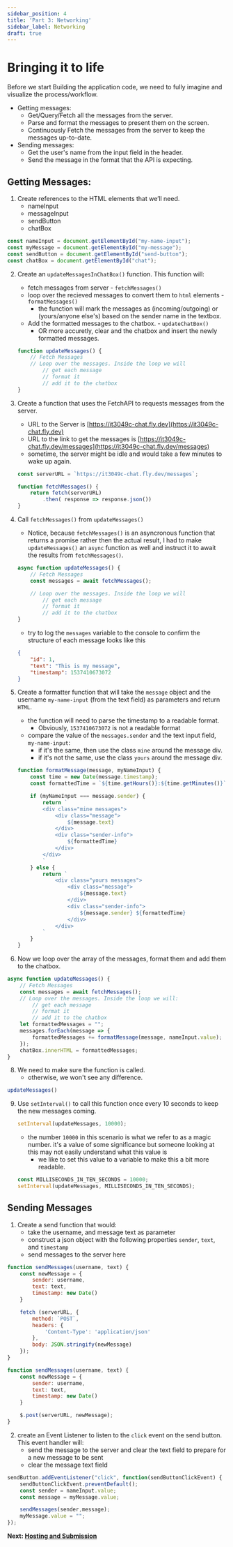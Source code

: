 ```yaml
---
sidebar_position: 4
title: 'Part 3: Networking'
sidebar_label: Networking
draft: true
---
```


# Bringing it to life
Before we start Building the application code, we need to fully imagine and visualize the process/workflow.
* Getting messages:
    * Get/Query/Fetch all the messages from the server.
    * Parse and format the messages to present them on the screen.
    * Continuously Fetch the messages from the server to keep the messages up-to-date.
* Sending messages:
    * Get the user's name from the input field in the header.
    * Send the message in the format that the API is expecting.

## Getting Messages:
1. Create references to the HTML elements that we’ll need.
    * nameInput
    * messageInput
    * sendButton
    * chatBox

```js
const nameInput = document.getElementById("my-name-input");
const myMessage = document.getElementById("my-message");
const sendButton = document.getElementById("send-button");
const chatBox = document.getElementById("chat");
```

2. Create an `updateMessagesInChatBox()` function. This function will:
    * fetch messages from server - `fetchMessages()`
    * loop over the recieved messages to convert them to `html` elements - `formatMessages()`
        * the function will mark the messages as (incoming/outgoing) or (yours/anyone else's) based on the sender name in the textbox.
    * Add the formatted messages to the chatbox. - `updateChatBox()`
        * OR more accuretly, clear and the chatbox and insert the newly formatted messages.

    ```js
    function updateMessages() {
        // Fetch Messages
        // Loop over the messages. Inside the loop we will
            // get each message
            // format it
            // add it to the chatbox
    }
    ```

4. Create a function that uses the FetchAPI to requests messages from the server.
    * URL to the Server is [https://it3049c-chat.fly.dev](https://it3049c-chat.fly.dev)
    * URL to the link to get the messages is [https://it3049c-chat.fly.dev/messages](https://it3049c-chat.fly.dev/messages)
    * sometime, the server might be idle and would take a few minutes to wake up again.

    ```js
    const serverURL = `https://it3049c-chat.fly.dev/messages`;

    function fetchMessages() {
        return fetch(serverURL)
            .then( response => response.json())
    }
    ```

5. Call `fetchMessages()` from `updateMessages()`
    * Notice, because `fetchMessages()` is an asyncronous function that returns a promise rather then the actual result, I had to make `updateMessages()` an `async` function as well and instruct it to await the results from `fetchMessages()`.

    ```js
    async function updateMessages() {
        // Fetch Messages
        const messages = await fetchMessages();

        // Loop over the messages. Inside the loop we will
            // get each message
            // format it
            // add it to the chatbox
    }
    ```
    * try to log the `messages` variable to the console to confirm the structure of each message looks like this

    ```json
    {
        "id": 1,
        "text": "This is my message",
        "timestamp": 1537410673072
    }
    ```

6. Create a formatter function that will take the `message` object and the username `my-name-input` (from the text field) as parameters and return `HTML`.
    * the function will need to parse the timestamp to a readable format.
        * Obviously, `1537410673072` is not a readable format
    * compare the value of the `messages.sender` and the text input field, `my-name-input`:
        * if it's the same, then use the class `mine` around the message div.
        * if it's not the same, use the class `yours` around the message div.

    ```js
    function formatMessage(message, myNameInput) {
        const time = new Date(message.timestamp);
        const formattedTime = `${time.getHours()}:${time.getMinutes()}`;

        if (myNameInput === message.sender) {
            return `
            <div class="mine messages">
                <div class="message">
                    ${message.text}
                </div>
                <div class="sender-info">
                    ${formattedTime}
                </div>
            </div>
            `
        } else {
            return `
                <div class="yours messages">
                    <div class="message">
                        ${message.text}
                    </div>
                    <div class="sender-info">
                        ${message.sender} ${formattedTime}
                    </div>
                </div>
            `
        }
    }
    ```

7. Now we loop over the array of the messages, format them and add them to the chatbox.

```js
async function updateMessages() {
    // Fetch Messages
    const messages = await fetchMessages();
    // Loop over the messages. Inside the loop we will:
        // get each message
        // format it
        // add it to the chatbox
    let formattedMessages = "";
    messages.forEach(message => {
        formattedMessages += formatMessage(message, nameInput.value);
    });
    chatBox.innerHTML = formattedMessages;
}
```
8. We need to make sure the function is called.
    * otherwise, we won't see any difference.

```js
updateMessages()
```

9. Use `setInterval()` to call this function once every 10 seconds to keep the new messages coming.

    ```js
    setInterval(updateMessages, 10000);
    ```
    * the number `10000` in this scenario is what we refer to as a magic number. it's a value of some significance but someone looking at this may not easily understand what this value is
        * we like to set this value to a variable to make this a bit more readable.
    ```js
    const MILLISECONDS_IN_TEN_SECONDS = 10000;
    setInterval(updateMessages, MILLISECONDS_IN_TEN_SECONDS);
    ```

## Sending Messages
1. Create a send function that would:
    * take the username, and message text as parameter
    * construct a json object with the following properties `sender`, `text`, and `timestamp`
    * send messages to the server here

<Tabs>
<TabItem value="fetch" label="using Fetch API">

```js
function sendMessages(username, text) {
    const newMessage = {
        sender: username,
        text: text,
        timestamp: new Date()
    }

    fetch (serverURL, {
        method: `POST`,
        headers: {
            'Content-Type': 'application/json'
        },
        body: JSON.stringify(newMessage)
    });
}
```
</TabItem>

<TabItem value="jquery" label="Using JQuery">

```js
function sendMessages(username, text) {
    const newMessage = {
        sender: username,
        text: text,
        timestamp: new Date()
    }

    $.post(serverURL, newMessage);
}
```
</TabItem>
</Tabs>

2. create an Event Listener to listen to the `click` event on the send button. This event handler will:
    * send the message to the server and clear the text field to prepare for a new message to be sent
    * clear the message text field

```js
sendButton.addEventListener("click", function(sendButtonClickEvent) {
    sendButtonClickEvent.preventDefault();
    const sender = nameInput.value;
    const message = myMessage.value;

    sendMessages(sender,message);
    myMessage.value = "";
});
```

**Next: [Hosting and Submission](finalize)**